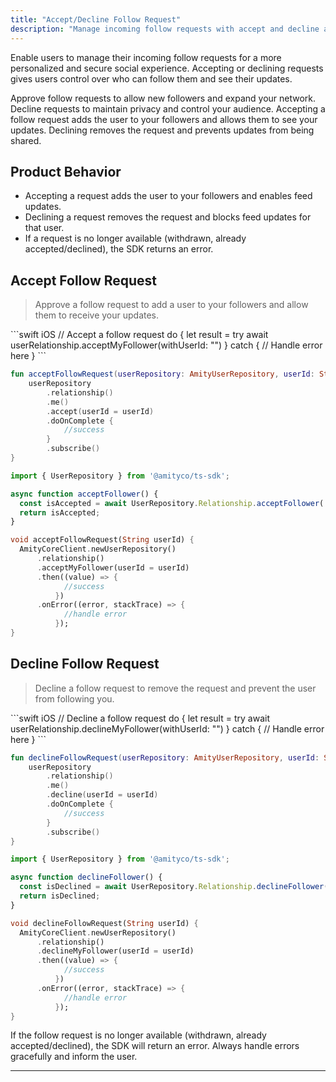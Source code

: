 ```yaml
---
title: "Accept/Decline Follow Request"
description: "Manage incoming follow requests with accept and decline actions, including multi-platform code examples."
---
```



Enable users to manage their incoming follow requests for a more personalized and secure social experience. Accepting or declining requests gives users control over who can follow them and see their updates.

<CardGroup cols={2}>
  <Card title="Accept Requests" icon="user-check">
    Approve follow requests to allow new followers and expand your network.
  </Card>
  <Card title="Decline Requests" icon="user-xmark">
    Decline requests to maintain privacy and control your audience.
  </Card>
</CardGroup>

<Info>
Accepting a follow request adds the user to your followers and allows them to see your updates. Declining removes the request and prevents updates from being shared.
</Info>

## Product Behavior
- Accepting a request adds the user to your followers and enables feed updates.
- Declining a request removes the request and blocks feed updates for that user.
- If a request is no longer available (withdrawn, already accepted/declined), the SDK returns an error.

## Accept Follow Request

<Blockquote>
Approve a follow request to add a user to your followers and allow them to receive your updates.
</Blockquote>

<CodeGroup>
```swift iOS
// Accept a follow request
do {
    let result = try await userRelationship.acceptMyFollower(withUserId: "<user-id>")
} catch {
    // Handle error here
}
```

```kotlin Android
fun acceptFollowRequest(userRepository: AmityUserRepository, userId: String) {
    userRepository
        .relationship()
        .me()
        .accept(userId = userId)
        .doOnComplete {
            //success
        }
        .subscribe()
}
```

```typescript TypeScript
import { UserRepository } from '@amityco/ts-sdk';

async function acceptFollower() {
  const isAccepted = await UserRepository.Relationship.acceptFollower('userId');
  return isAccepted;
}
```

```dart Flutter
void acceptFollowRequest(String userId) {
  AmityCoreClient.newUserRepository()
      .relationship()
      .acceptMyFollower(userId = userId)
      .then((value) => {
            //success
          })
      .onError((error, stackTrace) => {
            //handle error
          });
}
```
</CodeGroup>


## Decline Follow Request

<Blockquote>
Decline a follow request to remove the request and prevent the user from following you.
</Blockquote>

<CodeGroup>
```swift iOS
// Decline a follow request
do {
    let result = try await userRelationship.declineMyFollower(withUserId: "<user-id>")
} catch {
    // Handle error here
}
```

```kotlin Android
fun declineFollowRequest(userRepository: AmityUserRepository, userId: String) {
    userRepository
        .relationship()
        .me()
        .decline(userId = userId)
        .doOnComplete {
            //success
        }
        .subscribe()
}
```

```typescript TypeScript
import { UserRepository } from '@amityco/ts-sdk';

async function declineFollower() {
  const isDeclined = await UserRepository.Relationship.declineFollower('userId');
  return isDeclined;
}
```

```dart Flutter
void declineFollowRequest(String userId) {
  AmityCoreClient.newUserRepository()
      .relationship()
      .declineMyFollower(userId = userId)
      .then((value) => {
            //success
          })
      .onError((error, stackTrace) => {
            //handle error
          });
}
```
</CodeGroup>

<Note>
If the follow request is no longer available (withdrawn, already accepted/declined), the SDK will return an error. Always handle errors gracefully and inform the user.
</Note>

---
